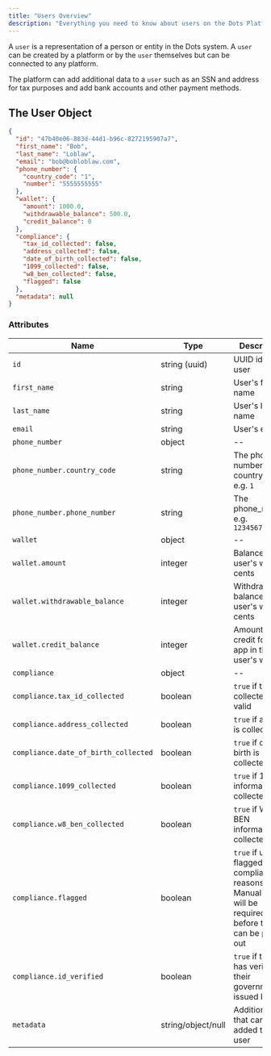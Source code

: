 ```yaml
---
title: "Users Overview"
description: "Everything you need to know about users on the Dots Platform"
---
```


A `user` is a representation of a person or entity in the Dots system. A `user` can be created by a platform or by the `user` themselves but can be connected to any platform.

The platform can add additional data to a `user` such as an SSN and address for tax purposes and add bank accounts and other payment methods.

## The User Object

```json Example
{
  "id": "47b40e06-883d-44d1-b96c-8272195907a7",
  "first_name": "Bob",
  "last_name": "Loblaw",
  "email": "bob@bobloblaw.com",
  "phone_number": {
    "country_code": "1",
    "number": "5555555555"
  },
  "wallet": {
    "amount": 1000.0,
    "withdrawable_balance": 500.0,
    "credit_balance": 0
  },
  "compliance": {
    "tax_id_collected": false,
    "address_collected": false,
    "date_of_birth_collected": false,
    "1099_collected": false,
    "w8_ben_collected": false,
    "flagged": false
  },
  "metadata": null
}
```

### Attributes

| Name                                 | Type               | Description                                                                                                  |
| ------------------------------------ | ------------------ | ------------------------------------------------------------------------------------------------------------ |
| `id`                                 | string (uuid)      | UUID id of the user                                                                                          |
| `first_name`                         | string             | User's first name                                                                                            |
| `last_name`                          | string             | User's last name                                                                                             |
| `email`                              | string             | User's email                                                                                                 |
| `phone_number`                       | object             | \--                                                                                                          |
| `phone_number.country_code`          | string             | The phone number country code e.g. `1`                                                                       |
| `phone_number.phone_number`          | string             | The phone_number e.g. `1234567890`                                                                           |
| `wallet`                             | object             | \--                                                                                                          |
| `wallet.amount`                      | integer            | Balance of the user's wallet in cents                                                                        |
| `wallet.withdrawable_balance`        | integer            | Withdrawable balance of the user's wallet in cents                                                           |
| `wallet.credit_balance`              | integer            | Amount of credit for your app in the user's wallet                                                           |
| `compliance`                         | object             | \--                                                                                                          |
| `compliance.tax_id_collected`        | boolean            | `true` if tax id is collected and valid                                                                      |
| `compliance.address_collected`       | boolean            | `true` if address is collected                                                                               |
| `compliance.date_of_birth_collected` | boolean            | `true` if date of birth is collected                                                                         |
| `compliance.1099_collected`          | boolean            | `true` if 1099 information is collected                                                                      |
| `compliance.w8_ben_collected`        | boolean            | `true` if W8-BEN information is collected                                                                    |
| `compliance.flagged`                 | boolean            | `true` if user is flagged for compliance reasons. Manual review will be required before they can be paid out |
| `compliance.id_verified`             | boolean            | `true` if the user has verified their government-issued ID                                                   |
| `metadata`                           | string/object/null | Additional data that can be added to the user                                                                |

